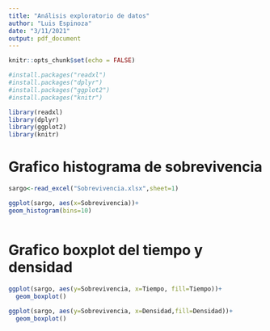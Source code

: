 ```yaml
---
title: "Análisis exploratorio de datos"
author: "Luis Espinoza"
date: "3/11/2021"
output: pdf_document
---
```


```r
knitr::opts_chunk$set(echo = FALSE)

#install.packages("readxl")
#install.packages("dplyr")
#install.packages("ggplot2")
#install.packages("knitr")

library(readxl)
library(dplyr)
library(ggplot2)
library(knitr)

```
# Grafico histograma de sobrevivencia
```r
sargo<-read_excel("Sobrevivencia.xlsx",sheet=1)
```




```r
ggplot(sargo, aes(x=Sobrevivencia))+
geom_histogram(bins=10)  



```
# Grafico boxplot del tiempo y densidad

```r
ggplot(sargo, aes(y=Sobrevivencia, x=Tiempo, fill=Tiempo))+
  geom_boxplot()
  
ggplot(sargo, aes(y=Sobrevivencia, x=Densidad,fill=Densidad))+
  geom_boxplot()
    
  
```




